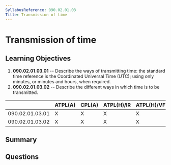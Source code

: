 ```yaml
---
SyllabusReference: 090.02.01.03
Title: Transmission of time
---
```


# Transmission of time

## Learning Objectives

1. **090.02.01.03.01** -- Describe the ways of transmitting time: the standard time reference is the Coordinated Universal Time (UTC); using only minutes, or minutes and hours, when required.
2. **090.02.01.03.02** -- Describe the different ways in which time is to be transmitted.

|                 | ATPL(A) | CPL(A) | ATPL(H)/IR | ATPL(H)/VFR | CPL(H) | IR  | CBIR(A) |
| --------------- | ------- | ------ | ---------- | ----------- | ------ | --- | ------- |
| 090.02.01.03.01 | X       | X      | X          | X           | X      | X   | X       |
| 090.02.01.03.02 | X       | X      | X          | X           | X      | X   | X       |

## Summary

## Questions
